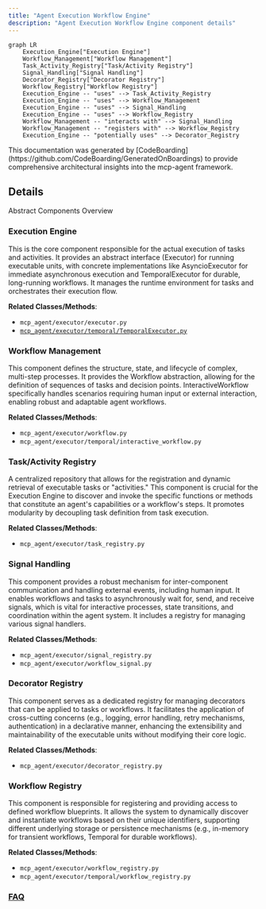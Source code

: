 ```yaml
---
title: "Agent Execution Workflow Engine"
description: "Agent Execution Workflow Engine component details"
---
```



```mermaid
graph LR
    Execution_Engine["Execution Engine"]
    Workflow_Management["Workflow Management"]
    Task_Activity_Registry["Task/Activity Registry"]
    Signal_Handling["Signal Handling"]
    Decorator_Registry["Decorator Registry"]
    Workflow_Registry["Workflow Registry"]
    Execution_Engine -- "uses" --> Task_Activity_Registry
    Execution_Engine -- "uses" --> Workflow_Management
    Execution_Engine -- "uses" --> Signal_Handling
    Execution_Engine -- "uses" --> Workflow_Registry
    Workflow_Management -- "interacts with" --> Signal_Handling
    Workflow_Management -- "registers with" --> Workflow_Registry
    Execution_Engine -- "potentially uses" --> Decorator_Registry
```

<Info>
This documentation was generated by [CodeBoarding](https://github.com/CodeBoarding/GeneratedOnBoardings) to provide comprehensive architectural insights into the mcp-agent framework.
</Info>

## Details

Abstract Components Overview

### Execution Engine
This is the core component responsible for the actual execution of tasks and activities. It provides an abstract interface (Executor) for running executable units, with concrete implementations like AsyncioExecutor for immediate asynchronous execution and TemporalExecutor for durable, long-running workflows. It manages the runtime environment for tasks and orchestrates their execution flow.


**Related Classes/Methods**:

- `mcp_agent/executor/executor.py`
- <a href="https://github.com/CodeBoarding/mcp-agent/blob/main/mcp_agent/executor/temporal/TemporalExecutor.py" target="_blank" rel="noopener noreferrer">`mcp_agent/executor/temporal/TemporalExecutor.py`</a>


### Workflow Management
This component defines the structure, state, and lifecycle of complex, multi-step processes. It provides the Workflow abstraction, allowing for the definition of sequences of tasks and decision points. InteractiveWorkflow specifically handles scenarios requiring human input or external interaction, enabling robust and adaptable agent workflows.


**Related Classes/Methods**:

- `mcp_agent/executor/workflow.py`
- `mcp_agent/executor/temporal/interactive_workflow.py`


### Task/Activity Registry
A centralized repository that allows for the registration and dynamic retrieval of executable tasks or "activities." This component is crucial for the Execution Engine to discover and invoke the specific functions or methods that constitute an agent's capabilities or a workflow's steps. It promotes modularity by decoupling task definition from task execution.


**Related Classes/Methods**:

- `mcp_agent/executor/task_registry.py`


### Signal Handling
This component provides a robust mechanism for inter-component communication and handling external events, including human input. It enables workflows and tasks to asynchronously wait for, send, and receive signals, which is vital for interactive processes, state transitions, and coordination within the agent system. It includes a registry for managing various signal handlers.


**Related Classes/Methods**:

- `mcp_agent/executor/signal_registry.py`
- `mcp_agent/executor/workflow_signal.py`


### Decorator Registry
This component serves as a dedicated registry for managing decorators that can be applied to tasks or workflows. It facilitates the application of cross-cutting concerns (e.g., logging, error handling, retry mechanisms, authentication) in a declarative manner, enhancing the extensibility and maintainability of the executable units without modifying their core logic.


**Related Classes/Methods**:

- `mcp_agent/executor/decorator_registry.py`


### Workflow Registry
This component is responsible for registering and providing access to defined workflow blueprints. It allows the system to dynamically discover and instantiate workflows based on their unique identifiers, supporting different underlying storage or persistence mechanisms (e.g., in-memory for transient workflows, Temporal for durable workflows).


**Related Classes/Methods**:

- `mcp_agent/executor/workflow_registry.py`
- `mcp_agent/executor/temporal/workflow_registry.py`




### [FAQ](https://github.com/CodeBoarding/GeneratedOnBoardings/tree/main?tab=readme-ov-file#faq)
